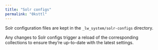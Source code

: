 ```yaml
---
title: "Solr configs"
permalink: "0ksttl"
---
```


Solr configuration files are kept in the `_lw_system/solr-configs` directory.

Any changes to Solr configs trigger a reload of the corresponding collections to ensure they’re up-to-date with the latest settings.
